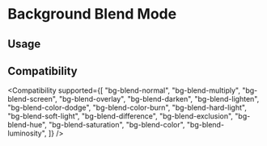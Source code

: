 
# Background Blend Mode

## Usage

<Usage />

## Compatibility

<Compatibility
  supported={[
    "bg-blend-normal",
    "bg-blend-multiply",
    "bg-blend-screen",
    "bg-blend-overlay",
    "bg-blend-darken",
    "bg-blend-lighten",
    "bg-blend-color-dodge",
    "bg-blend-color-burn",
    "bg-blend-hard-light",
    "bg-blend-soft-light",
    "bg-blend-difference",
    "bg-blend-exclusion",
    "bg-blend-hue",
    "bg-blend-saturation",
    "bg-blend-color",
    "bg-blend-luminosity",
  ]}
/>
